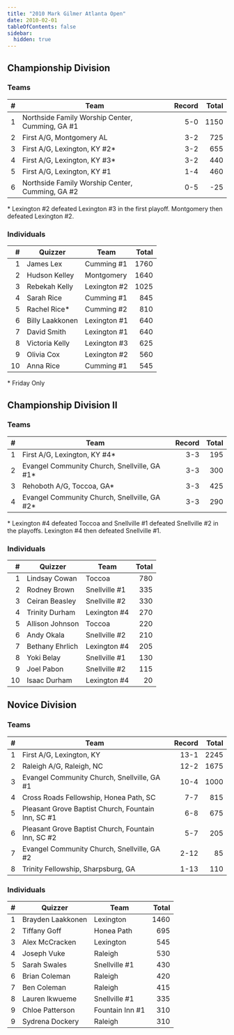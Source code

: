 ```yaml
---
title: "2010 Mark Gilmer Atlanta Open"
date: 2010-02-01
tableOfContents: false
sidebar:
  hidden: true
---
```


## Championship Division

### Teams

|    # | Team                                            | Record | Total |
| ---: | ----------------------------------------------- | -----: | ----: |
|    1 | Northside Family Worship Center, Cumming, GA #1 |    5-0 |  1150 |
|    2 | First A/G, Montgomery AL                        |    3-2 |   725 |
|    3 | First A/G, Lexington, KY #2*                    |    3-2 |   655 |
|    4 | First A/G, Lexington, KY #3*                    |    3-2 |   440 |
|    5 | First A/G, Lexington, KY #1                     |    1-4 |   460 |
|    6 | Northside Family Worship Center, Cumming, GA #2 |    0-5 |   -25 |

\* Lexington #2 defeated Lexington #3 in the first playoff.  Montgomery then defeated Lexington #2.

### Individuals

|    # | Quizzer         | Team         | Total |
| ---: | --------------- | ------------ | ----: |
|    1 | James Lex       | Cumming #1   |  1760 |
|    2 | Hudson Kelley   | Montgomery   |  1640 |
|    3 | Rebekah Kelly   | Lexington #2 |  1025 |
|    4 | Sarah Rice      | Cumming #1   |   845 |
|    5 | Rachel Rice*    | Cumming #2   |   810 |
|    6 | Billy Laakkonen | Lexington #1 |   640 |
|    7 | David Smith     | Lexington #1 |   640 |
|    8 | Victoria Kelly  | Lexington #3 |   625 |
|    9 | Olivia Cox      | Lexington #2 |   560 |
|   10 | Anna Rice       | Cumming #1   |   545 |

\* Friday Only

## Championship Division II

### Teams

|    # | Team                                         | Record | Total |
| ---: | -------------------------------------------- | -----: | ----: |
|    1 | First A/G, Lexington, KY #4*                 |    3-3 |   195 |
|    2 | Evangel Community Church, Snellville, GA #1* |    3-3 |   300 |
|    3 | Rehoboth A/G, Toccoa, GA*                    |    3-3 |   425 |
|    4 | Evangel Community Church, Snellville, GA #2* |    3-3 |   290 |

\* Lexington #4 defeated Toccoa and Snellville #1 defeated Snellville #2 in the playoffs.  Lexington #4 then defeated Snellville #1.

### Individuals

|    # | Quizzer         | Team          | Total |
| ---: | --------------- | ------------- | ----: |
|    1 | Lindsay Cowan   | Toccoa        |   780 |
|    2 | Rodney Brown    | Snellville #1 |   335 |
|    3 | Ceiran Beasley  | Snellville #2 |   330 |
|    4 | Trinity Durham  | Lexington #4  |   270 |
|    5 | Allison Johnson | Toccoa        |   220 |
|    6 | Andy Okala      | Snellville #2 |   210 |
|    7 | Bethany Ehrlich | Lexington #4  |   205 |
|    8 | Yoki Belay      | Snellville #1 |   130 |
|    9 | Joel Pabon      | Snellville #2 |   115 |
|   10 | Isaac Durham    | Lexington #4  |    20 |

## Novice Division

### Teams

|    # | Team                                               | Record | Total |
| ---: | -------------------------------------------------- | -----: | ----: |
|    1 | First A/G, Lexington, KY                           |   13-1 |  2245 |
|    2 | Raleigh A/G, Raleigh, NC                           |   12-2 |  1675 |
|    3 | Evangel Community Church, Snellville, GA #1        |   10-4 |  1000 |
|    4 | Cross Roads Fellowship, Honea Path, SC             |    7-7 |   815 |
|    5 | Pleasant Grove Baptist Church, Fountain Inn, SC #1 |    6-8 |   675 |
|    6 | Pleasant Grove Baptist Church, Fountain Inn, SC #2 |    5-7 |   205 |
|    7 | Evangel Community Church, Snellville, GA #2        |   2-12 |    85 |
|    8 | Trinity Fellowship, Sharpsburg, GA                 |   1-13 |   110 |

### Individuals

|    # | Quizzer           | Team            | Total |
| ---: | ----------------- | --------------- | ----: |
|    1 | Brayden Laakkonen | Lexington       |  1460 |
|    2 | Tiffany Goff      | Honea Path      |   695 |
|    3 | Alex McCracken    | Lexington       |   545 |
|    4 | Joseph Vuke       | Raleigh         |   530 |
|    5 | Sarah Swales      | Snellville #1   |   430 |
|    6 | Brian Coleman     | Raleigh         |   420 |
|    7 | Ben Coleman       | Raleigh         |   415 |
|    8 | Lauren Ikwueme    | Snellville #1   |   335 |
|    9 | Chloe Patterson   | Fountain Inn #1 |   310 |
|    9 | Sydrena Dockery   | Raleigh         |   310 |
